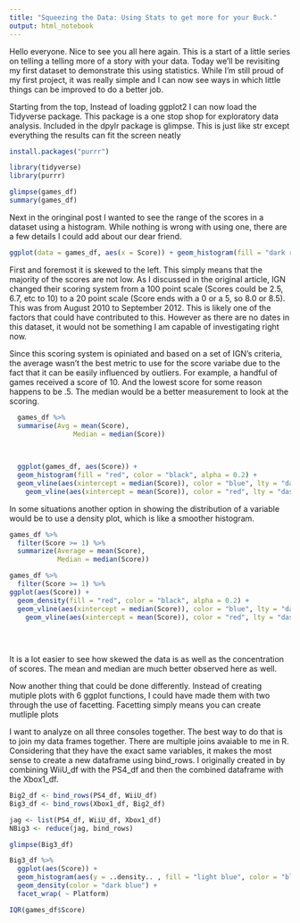 ```yaml
---
title: "Squeezing the Data: Using Stats to get more for your Buck."
output: html_notebook
---
```



Hello everyone. Nice to see you all here again. This is a start of a little series on telling a telling more of  a story with your data. Today we'll be revisiting my first dataset to demonstrate this using statistics. While I'm still proud of my first project, it was really simple and I can now see ways in which  little things can be improved to do a better job. 


Starting from the top, Instead of loading ggplot2 I can now load the Tidyverse package. This package is a one stop shop for exploratory data analysis. Included in the dpylr package is glimpse. This is just like str except everything the results can fit the screen neatly 
```r
install.packages("purrr")

library(tidyverse)
library(purrr)

glimpse(games_df)
summary(games_df)
```


Next in the oringinal post I wanted to see the range of the scores in a dataset using a histogram. While nothing is wrong with using one, there are a few details I could add about our dear friend.

```r
ggplot(data = games_df, aes(x = Score)) + geom_histogram(fill = "dark red")
```

First and foremost it is skewed to the left. This simply means that the majority of the scores are not  low. As I discussed in the original article, IGN changed their scoring system from a 100 point scale (Scores could be 2.5, 6.7, etc to 10) to a 20 point scale (Score ends with a 0 or a 5, so 8.0 or 8.5). This was from August 2010 to September 2012. This is likely one of the factors that could have contributed to this. However as there are no dates in this dataset, it would not be something I am capable of investigating right now. 

Since this scoring system is opiniated and based on a set of IGN's criteria, the  average wasn't the best metric to use for the score variabe due to the fact that it can be easily influenced by outliers. For example, a handful of games received a score of 10. And the lowest score for some reason happens to be .5. The median would be a better measurement to look at the scoring.  

```r
  games_df %>%
  summarise(Avg = mean(Score),
                Median = median(Score))

  
 
  ggplot(games_df, aes(Score)) +
  geom_histogram(fill = "red", color = "black", alpha = 0.2) +
  geom_vline(aes(xintercept = median(Score)), color = "blue", lty = "dashed", size  =1) +
    geom_vline(aes(xintercept = mean(Score)), color = "red", lty = "dashed", size  =1)

```


In some situations another option in showing the distribution of a variable would be to use a density plot, which is like a smoother histogram.
 
 
```r
games_df %>%
  filter(Score >= 1) %>%
  summarize(Average = mean(Score),
            Median = median(Score))

games_df %>%
  filter(Score >= 1) %>%
ggplot(aes(Score)) +
  geom_density(fill = "red", color = "black", alpha = 0.2) +
  geom_vline(aes(xintercept = median(Score)), color = "blue", lty = "dashed", size  =1) +
    geom_vline(aes(xintercept = mean(Score)), color = "red", lty = "dashed", size  =1)
 
 
 
``` 

 
It is a lot easier to see how skewed the data is as well as the concentration of scores.  The mean and median are much better observed here as well.


 Now another thing that could be done differently. Instead of creating mutiple  plots with 6 ggplot functions, I could have made them with two through the use of facetting. Facetting simply means you can create mutliple plots   


I want to analyze on all three consoles together. The best way to do that is to join my data frames together. There are multiple joins avaiable to me in R. Considering that they have the exact same variables, it  makes the most sense to create  a new dataframe using bind_rows. I originally created in by combining  WiiU_df with the PS4_df and then the combined dataframe with the Xbox1_df.    

```r
Big2_df <- bind_rows(PS4_df, WiiU_df)
Big3_df <- bind_rows(Xbox1_df, Big2_df)

jag <- list(PS4_df, WiiU_df, Xbox1_df)
NBig3 <- reduce(jag, bind_rows)

glimpse(Big3_df)

Big3_df %>%
  ggplot(aes(Score)) +
  geom_histogram(aes(y = ..density.. , fill = "light blue", color = "black")) +
  geom_density(color = "dark blue") +
  facet_wrap( ~ Platform)

IQR(games_df$Score)
```
